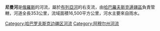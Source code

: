 '''尼曼河'''是[[俄羅斯|俄羅斯]]的河流，屬於[[布列亞河|布列亞河]]的右支流，由[[哈巴羅夫斯克邊疆區|哈巴羅夫斯克邊疆區]]負責管轄，河道全長353公里，流域面積16,500平方公里，河水主要來自雨水。 

{{黑龙江水系}}
[[Category:哈巴罗夫斯克边疆区河流|Category:哈巴罗夫斯克边疆区河流]]
[[Category:阿穆尔州河流|Category:阿穆尔州河流]]